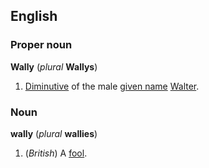 ==English==
===Proper noun===
'''Wally''' (''plural'' '''Wallys''')

#[[Diminutive]] of the male [[given name]] [[Walter]].

===Noun===
'''wally''' (''plural'' '''wallies''')

#(''British'') A [[fool]].